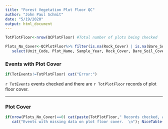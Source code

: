 ```yaml
---
title: "Forest Vegetation Plot Floor QC"
author: "John Paul Schmit"
date: "5/19/2020"
output: html_document
---
```


```r

TotPlotFloor<-nrow(QCPlotFloor) #Total number of plots being checked

Plots_No_Cover<-QCPlotFloor%>% filter(is.na(Rock_Cover) | is.na(Bare_Soil_Cover) | is.na(Trampled)) %>% 
   select(Unit_Code, Plot_Name, Sample_Year, Rock_Cover, Bare_Soil_Cover, Trampled)
```

### Events with Plot Cover


```r
if(TotEvents!=TotPlotFloor) cat("Error:")
```

`r TotEvents` events checked and there are `r TotPlotFloor` records of plot floor cover.


---

### Plot Cover
```r
if(nrow(Plots_No_Cover)==0) cat(paste(TotPlotFloor," Records checked, all have data on plot floor cover.  \n")) else {
   cat("Events with missing data on plot floor cover.  \n"); NiceTable(Plots_No_Cover)}
```

